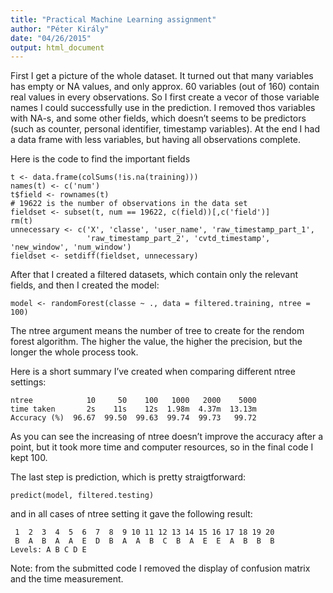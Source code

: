 ```yaml
---
title: "Practical Machine Learning assignment"
author: "Péter Király"
date: "04/26/2015"
output: html_document
---
```


First I get a picture of the whole dataset. It turned out that many variables has empty or NA values, and only approx. 60 variables (out of 160) contain real values in every observations. So I first create a vecor of those variable names I could successfully use in the prediction. I removed thos variables with NA-s, and some other fields, which doesn't seems to be predictors (such as counter, personal identifier, timestamp variables). At the end I had a data frame with less variables, but having all observations complete.

Here is the code to find the important fields

```
t <- data.frame(colSums(!is.na(training)))
names(t) <- c('num')
t$field <- rownames(t)
# 19622 is the number of observations in the data set
fieldset <- subset(t, num == 19622, c(field))[,c('field')]
rm(t)
unnecessary <- c('X', 'classe', 'user_name', 'raw_timestamp_part_1', 
                 'raw_timestamp_part_2', 'cvtd_timestamp', 'new_window', 'num_window')
fieldset <- setdiff(fieldset, unnecessary)
```

After that I created a filtered datasets, which contain only the relevant fields, and then I created the model:

```
model <- randomForest(classe ~ ., data = filtered.training, ntree = 100)
```

The ntree argument means the number of tree to create for the rendom forest algorithm. The higher the value, the higher the precision, but the longer the whole process took.

Here is a short summary I've created when comparing different ntree settings:

```
ntree            10     50    100   1000   2000    5000
time taken       2s    11s    12s  1.98m  4.37m  13.13m
Accuracy (%)  96.67  99.50  99.63  99.74  99.73   99.72
```

As you can see the increasing of ntree doesn't improve the accuracy after a point, but it took more time and computer resources, so in the final code I kept 100.

The last step is prediction, which is pretty straigtforward:

```
predict(model, filtered.testing)
```

and in all cases of ntree setting it gave the following result:

```
 1  2  3  4  5  6  7  8  9 10 11 12 13 14 15 16 17 18 19 20 
 B  A  B  A  A  E  D  B  A  A  B  C  B  A  E  E  A  B  B  B 
Levels: A B C D E
```

Note: from the submitted code I removed the display of confusion matrix and the time measurement. 
